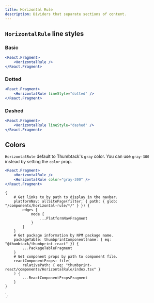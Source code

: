 ```yaml
---
title: Horizontal Rule
description: Dividers that separate sections of content.
---
```



<ComponentHeader data={props.data} />

## `HorizontalRule` line styles

### Basic

```jsx
<React.Fragment>
    <HorizontalRule />
</React.Fragment>
```

### Dotted

```jsx
<React.Fragment>
    <HorizontalRule lineStyle="dotted" />
</React.Fragment>
```

### Dashed

```jsx
<React.Fragment>
    <HorizontalRule lineStyle="dashed" />
</React.Fragment>
```

## Colors

`HorizontalRule` default to Thumbtack's `gray` color. You can use `gray-300` instead by setting the `color` prop.

```jsx
<React.Fragment>
    <HorizontalRule />
    <HorizontalRule color="gray-300" />
</React.Fragment>
```

<ComponentFooter data={props.data} />

    {
        # Get links to by path to display in the navbar.
        platformNav: allSitePage(filter: { path: { glob: "/components/horizontal-rule/*/" } }) {
            edges {
                node {
                    ...PlatformNavFragment
                }
            }
        }
        # Get package information by NPM package name.
        packageTable: thumbprintComponent(name: { eq: "@thumbtack/thumbprint-react" }) {
            ...PackageTableFragment
        }
        # Get component props by path to component file.
        reactComponentProps: file(
            relativePath: { eq: "thumbprint-react/components/HorizontalRule/index.tsx" }
        ) {
            ...ReactComponentPropsFragment
        }
    }
`;
